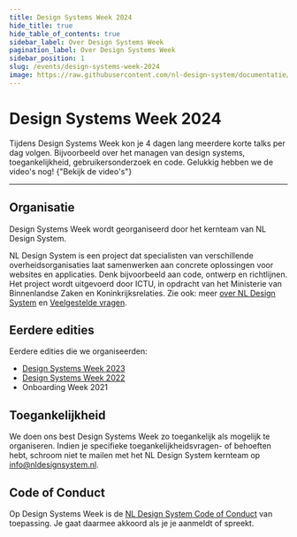 ```yaml
---
title: Design Systems Week 2024
hide_title: true
hide_table_of_contents: true
sidebar_label: Over Design Systems Week
pagination_label: Over Design Systems Week
sidebar_position: 1
slug: /events/design-systems-week-2024
image: https://raw.githubusercontent.com/nl-design-system/documentatie/assets/dsw-24.png
---
```



# Design Systems Week 2024

<Paragraph lead>
  Tijdens Design Systems Week kon je 4 dagen lang meerdere korte talks per dag volgen. Bijvoorbeeld over het managen van
  design systems, toegankelijkheid, gebruikersonderzoek en code. Gelukkig hebben we de video's nog!
</Paragraph>

<ActionGroup>
  <ButtonLink href="/events/design-systems-week-2024/programma" appearance="primary-action">
    {"Bekijk de video's"}
    <IconChevronRight />
  </ButtonLink>
</ActionGroup>

---

## Organisatie

Design Systems Week wordt georganiseerd door het kernteam van NL Design System.

NL Design System is een project dat specialisten van verschillende overheidsorganisaties laat samenwerken aan concrete oplossingen voor websites en applicaties. Denk bijvoorbeeld aan code, ontwerp en richtlijnen. Het project wordt uitgevoerd door ICTU, in opdracht van het Ministerie van Binnenlandse Zaken en Koninkrijksrelaties. Zie ook: meer [over NL Design System](/project/over-nl-design-system) en [Veelgestelde vragen](/project/faq).

## Eerdere edities

Eerdere edities die we organiseerden:

- [Design Systems Week 2023](/events/design-systems-week-2023)
- [Design Systems Week 2022](/events/design-systems-week-2022)
- Onboarding Week 2021

## Toegankelijkheid

We doen ons best Design Systems Week zo toegankelijk als mogelijk te organiseren. Indien je specifieke toegankelijkheidsvragen- of behoeften hebt, schroom niet te mailen met het NL Design System kernteam op [info@nldesignsystem.nl](mailto:info@nldesignsystem.nl).

## Code of Conduct

Op Design Systems Week is de [NL Design System Code of Conduct](https://github.com/nl-design-system/.github/blob/main/CODE_OF_CONDUCT.nl.md) van toepassing. Je gaat daarmee akkoord als je je aanmeldt of spreekt.
